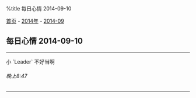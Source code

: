 %title 每日心情 2014-09-10

[[../../../index|首页]] - [[../index|2014年]] - [[index|2014-09]]
==每日心情 2014-09-10==
----
小 `Leader` 不好当啊
======晚上8:47======
----
